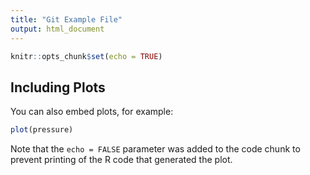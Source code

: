 ```yaml
---
title: "Git Example File"
output: html_document
---
```


```r
knitr::opts_chunk$set(echo = TRUE)
```




## Including Plots

You can also embed plots, for example:

```r
plot(pressure)
```

Note that the `echo = FALSE` parameter was added to the code chunk to prevent printing of the R code that generated the plot.

